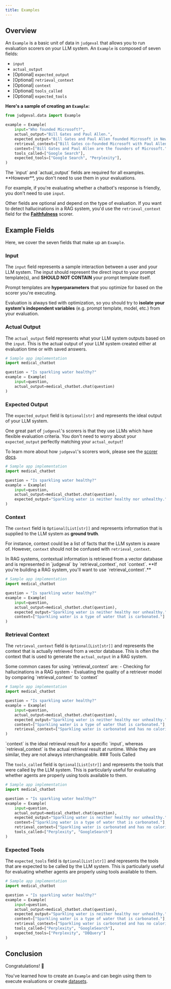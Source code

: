```yaml
---
title: Examples
---
```


## Overview
An `Example` is a basic unit of data in `judgeval` that allows you to run evaluation scorers on your LLM system. 
An `Example` is composed of seven fields:
- `input`
- `actual_output`
- [Optional] `expected_output`
- [Optional] `retrieval_context`
- [Optional] `context`
- [Optional] `tools_called`
- [Optional] `expected_tools`

**Here's a sample of creating an `Example`:**

```python example_test.py
from judgeval.data import Example

example = Example(
    input="Who founded Microsoft?",
    actual_output="Bill Gates and Paul Allen.",
    expected_output="Bill Gates and Paul Allen founded Microsoft in New Mexico in 1975.",
    retrieval_context=["Bill Gates co-founded Microsoft with Paul Allen in 1975."],
    context=["Bill Gates and Paul Allen are the founders of Microsoft."],
    tools_called=["Google Search"],
    expected_tools=["Google Search", "Perplexity"],
)
```

<Note>
The `input` and `actual_output` fields are required for all examples. **However**, you don't need to use them in your evaluations. 

For example, if you're evaluating whether a chatbot's response is friendly, you don't need to use `input`. 

Other fields are optional and depend on the type of evaluation. If you want to detect hallucinations in a RAG system, you'd use the `retrieval_context` field for the [**Faithfulness**](/evaluation/scorers/faithfulness) scorer.
</Note>

## Example Fields 

Here, we cover the seven fields that make up an `Example`.

### Input 
The `input` field represents a sample interaction between a user and your LLM system. The input should represent the direct input to your prompt template(s), and **SHOULD NOT CONTAIN** your prompt template itself.

<Tip> 

Prompt templates are **hyperparameters** that you optimize for based on the scorer you're executing. 

Evaluation is always tied with optimization, so you should try to **isolate your system's independent variables** (e.g. prompt template, model, etc.) from your evaluation. 

</Tip>

### Actual Output 

The `actual_output` field represents what your LLM system outputs based on the `input`. 
This is the actual output of your LLM system created either at evaluation time or with saved answers.

```python actual_output.py
# Sample app implementation
import medical_chatbot

question = "Is sparkling water healthy?"
example = Example(
    input=question,
    actual_output=medical_chatbot.chat(question)
)
```

### Expected Output

The `expected_output` field is `Optional[str]` and represents the ideal output of your LLM system. 

One great part of `judgeval`'s scorers is that they use LLMs which have flexible evaluation criteria. You don't need to worry about your `expected_output` perfectly matching your `actual_output`!

To learn more about how `judgeval`'s scorers work, please see the [scorer docs](evaluation/scorers/introduction).

```python expected_output.py
# Sample app implementation
import medical_chatbot

question = "Is sparkling water healthy?"
example = Example(
    input=question,
    actual_output=medical_chatbot.chat(question),
    expected_output="Sparkling water is neither healthy nor unhealthy."
)
```

### Context 

The `context` field is `Optional[List[str]]` and represents information that is supplied to the LLM system as **ground truth**. 

For instance, context could be a list of facts that the LLM system is aware of. However, `context` should not be confused with `retrieval_context`.

<Tip>
In RAG systems, contextual information is retrieved from a vector database and is represented in `judgeval` by `retrieval_context`, 
not `context`. **If you're building a RAG system, you'll want to use `retrieval_context`.**
</Tip>

```python context.py
# Sample app implementation
import medical_chatbot

question = "Is sparkling water healthy?"
example = Example(
    input=question,
    actual_output=medical_chatbot.chat(question),
    expected_output="Sparkling water is neither healthy nor unhealthy.",
    context=["Sparkling water is a type of water that is carbonated."]
)
```

### Retrieval Context 

The `retrieval_context` field is `Optional[List[str]]` and represents the context that is actually retrieved from a vector database. 
This is often the context that is used to generate the `actual_output` in a RAG system.

<Tip>
Some common cases for using `retrieval_context` are:
- Checking for hallucinations in a RAG system
- Evaluating the quality of a retriever model by comparing `retrieval_context` to `context`
</Tip>

```python retrieval_context.py
# Sample app implementation
import medical_chatbot

question = "Is sparkling water healthy?"
example = Example(
    input=question,
    actual_output=medical_chatbot.chat(question),
    expected_output="Sparkling water is neither healthy nor unhealthy.",
    context=["Sparkling water is a type of water that is carbonated."],
    retrieval_context=["Sparkling water is carbonated and has no calories."]
)
```

<Note>
`context` is the ideal retrieval result for a specific `input`, whereas `retrieval_context` is the actual retrieval result at runtime. While they are similar, they are not always interchangeable.
</Note>
### Tools Called 

The `tools_called` field is `Optional[List[str]]` and represents the tools that were called by the LLM system. This is particularly useful for evaluating whether agents are properly using tools available to them.

```python tools_called.py
# Sample app implementation
import medical_chatbot

question = "Is sparkling water healthy?"
example = Example(
    input=question,
    actual_output=medical_chatbot.chat(question),
    expected_output="Sparkling water is neither healthy nor unhealthy.",
    context=["Sparkling water is a type of water that is carbonated."],
    retrieval_context=["Sparkling water is carbonated and has no calories."],
    tools_called=["Perplexity", "GoogleSearch"]
)
```

### Expected Tools 

The `expected_tools` field is `Optional[List[str]]` and represents the tools that are expected to be called by the LLM system. This is particularly useful for evaluating whether agents are properly using tools available to them.

```python expected_tools.py
# Sample app implementation
import medical_chatbot

question = "Is sparkling water healthy?"
example = Example(
    input=question,
    actual_output=medical_chatbot.chat(question),
    expected_output="Sparkling water is neither healthy nor unhealthy.",
    context=["Sparkling water is a type of water that is carbonated."],
    retrieval_context=["Sparkling water is carbonated and has no calories."],
    tools_called=["Perplexity", "GoogleSearch"],
    expected_tools=["Perplexity", "DBQuery"]
)
```

## Conclusion 

Congratulations! 🎉

You've learned how to create an `Example` and can begin using them to execute evaluations or create [datasets](/evaluation/data_datasets).

